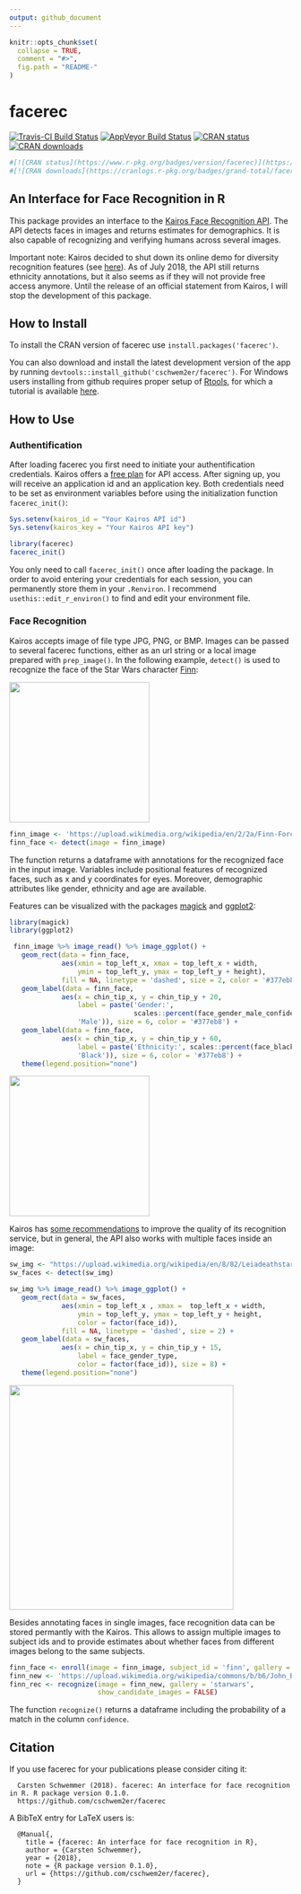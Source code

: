 ```yaml
---
output: github_document
---
```


<!-- README.md is generated from README.Rmd. Please edit that file -->

```r
knitr::opts_chunk$set(
  collapse = TRUE,
  comment = "#>",
  fig.path = "README-"
)
```

# facerec


[![Travis-CI Build Status](https://travis-ci.org/cschwem2er/facerec.svg?branch=master)](https://travis-ci.org/cschwem2er/facerec)
[![AppVeyor Build Status](https://ci.appveyor.com/api/projects/status/github/cschwem2er/facerec?branch=master&svg=true)](https://ci.appveyor.com/project/cschwem2er/facerec)
[![CRAN status](https://www.r-pkg.org/badges/version/facerec)](https://cran.r-project.org/package=facerec)
[![CRAN downloads](https://cranlogs.r-pkg.org/badges/grand-total/facerec)](https://cran.rstudio.com/web/packages/facerec/index.html)

```r
#[![CRAN status](https://www.r-pkg.org/badges/version/facerec)](https://cran.r-project.org/package=facerec)
#[![CRAN downloads](https://cranlogs.r-pkg.org/badges/grand-total/facerec)](https://cran.rstudio.com/web/packages/facerec/index.html)
```

## An Interface for Face Recognition in R

This package provides an interface to the [Kairos Face Recognition API](https://www.kairos.com/docs/api/). The API detects faces in images and returns estimates for demographics. It is also capable of recognizing and verifying humans across several images. 

Important note: Kairos decided to shut down its online demo for diversity recognition features (see [here](http://www.kairos.com/blog/we-ve-retired-our-diversity-recognition-app-here-s-why)). As of July 2018, the API still returns ethnicity annotations, but it also seems as if they will not provide free access anymore. Until the release of an official statement from Kairos, I will stop the development of this package.

## How to Install

To install the CRAN version of facerec use ``install.packages('facerec')``.

You can also download and install the latest development version of the app by running ``devtools::install_github('cschwem2er/facerec')``. For Windows users installing from github requires proper setup of [Rtools](https://cran.r-project.org/bin/windows/Rtools/), for which a tutorial is available [here](https://github.com/stan-dev/rstan/wiki/Install-Rtools-for-Windows).


## How to Use

### Authentification

After loading facerec you first need to initiate your authentification credentials. Kairos offers a [free plan](https://www.kairos.com/pricing) for API access. After signing up, you will receive an application id and an application key. Both credentials need to be set as environment variables before using the initialization function `facerec_init()`:


```r
Sys.setenv(kairos_id = "Your Kairos API id")
Sys.setenv(kairos_key = "Your Kairos API key")
```

```r
library(facerec)
facerec_init()
```

You only need to call `facerec_init()` once after loading the package. In order to avoid entering your credentials for each session, you can permanently store them in your `.Renviron`. I recommend `usethis::edit_r_environ()` to find and edit your environment file.

### Face Recognition

Kairos accepts image of file type JPG, PNG, or BMP. Images can be passed to several facerec functions, either as an url string or a local image prepared with `prep_image()`. In the following example,  `detect()` is used to recognize the face of the Star Wars character [Finn](https://en.wikipedia.org/wiki/Finn_(Star_Wars)):

<img src="https://upload.wikimedia.org/wikipedia/en/2/2a/Finn-Force_Awakens_%282015%29.png" width="250">

```r
finn_image <- 'https://upload.wikimedia.org/wikipedia/en/2/2a/Finn-Force_Awakens_%282015%29.png'
finn_face <- detect(image = finn_image)
```

The function returns a dataframe with annotations for the recognized face in the input image. Variables include positional features of recognized faces, such as x and y coordinates for eyes. Moreover, demographic attributes like gender, ethnicity and age are available.

Features can be visualized with the packages [magick](https://cran.r-project.org/web/packages/magick/index.html) and [ggplot2](https://cran.r-project.org/web/packages/ggplot2/index.html):

```r
library(magick)
library(ggplot2)

 finn_image %>% image_read() %>% image_ggplot() + 
   geom_rect(data = finn_face, 
             aes(xmin = top_left_x, xmax = top_left_x + width, 
                 ymin = top_left_y, ymax = top_left_y + height),
             fill = NA, linetype = 'dashed', size = 2, color = '#377eb8') +
   geom_label(data = finn_face,
             aes(x = chin_tip_x, y = chin_tip_y + 20, 
                 label = paste('Gender:', 
                               scales::percent(face_gender_male_confidence),
                 'Male')), size = 6, color = '#377eb8') +
   geom_label(data = finn_face,
             aes(x = chin_tip_x, y = chin_tip_y + 60, 
                 label = paste('Ethnicity:', scales::percent(face_black),
                 'Black')), size = 6, color = '#377eb8') +
   theme(legend.position="none")
```

<img src="man/figures/finn_facerec.png" width="250">

Kairos has [some recommendations](https://www.kairos.com/docs/api/best-practices) to improve the quality of its recognition service, but in general, the API also works with multiple faces inside an image:

```r
sw_img <- "https://upload.wikimedia.org/wikipedia/en/8/82/Leiadeathstar.jpg"
sw_faces <- detect(sw_img)

sw_img %>% image_read() %>% image_ggplot() + 
   geom_rect(data = sw_faces, 
             aes(xmin = top_left_x , xmax =  top_left_x + width, 
                 ymin = top_left_y, ymax = top_left_y + height, 
                 color = factor(face_id)),
             fill = NA, linetype = 'dashed', size = 2) +
   geom_label(data = sw_faces,
             aes(x = chin_tip_x, y = chin_tip_y + 15, 
                 label = face_gender_type,
                 color = factor(face_id)), size = 8) +
   theme(legend.position="none")
```

<img src="man/figures/sw_facerec.png" width="400">

Besides annotating faces in single images, face recognition data can be stored permantly with the Kairos. This allows to assign multiple images to subject ids and to provide estimates about whether faces from different images belong to the same subjects.

```r
finn_face <- enroll(image = finn_image, subject_id = 'finn', gallery = 'starwars')
finn_new <- 'https://upload.wikimedia.org/wikipedia/commons/b/b6/John_Boyega_by_Gage_Skidmore.jpg'
finn_rec <- recognize(image = finn_new, gallery = 'starwars',
                      show_candidate_images = FALSE)
```

The function `recognize()` returns a dataframe including the probability of a match in the column `confidence`.

## Citation


If you use facerec for your publications please consider citing it:


```
  Carsten Schwemmer (2018). facerec: An interface for face recognition in R. R package version 0.1.0.
  https://github.com/cschwem2er/facerec
```

A BibTeX entry for LaTeX users is:

```
  @Manual{,
    title = {facerec: An interface for face recognition in R},
    author = {Carsten Schwemmer},
    year = {2018},
    note = {R package version 0.1.0},
    url = {https://github.com/cschwem2er/facerec},
  }
```
